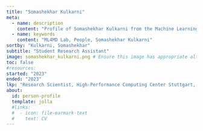 ```yaml
---
title: "Somashekhar Kulkarni"
meta:
  - name: description
    content: "Profile of Somashekhar Kulkarni from the Machine Learning for Materials Design (ML4MD) Lab."
  - name: keywords
    content: "ML4MD Lab, People, Somashekhar Kulkarni"
sortby: "Kulkarni, Somashekhar"
subtitle: "Student Research Assistant"
image: somashekhar_kulkarni.png # Ensure this image has appropriate alt text if used directly in content
toc: false
#resources: 
started: "2023"
ended: "2023"
lkp: "Research Scientist, High-Performance Computing Center Stuttgart, Germany"
about:
  id: person-profile
  template: jolla
  #links:
  #  - icon: file-earmark-text
  #    text: CV
---
```


:::{#person-profile}
:::

<!---
## Biography
## Experience
## Education
-->
